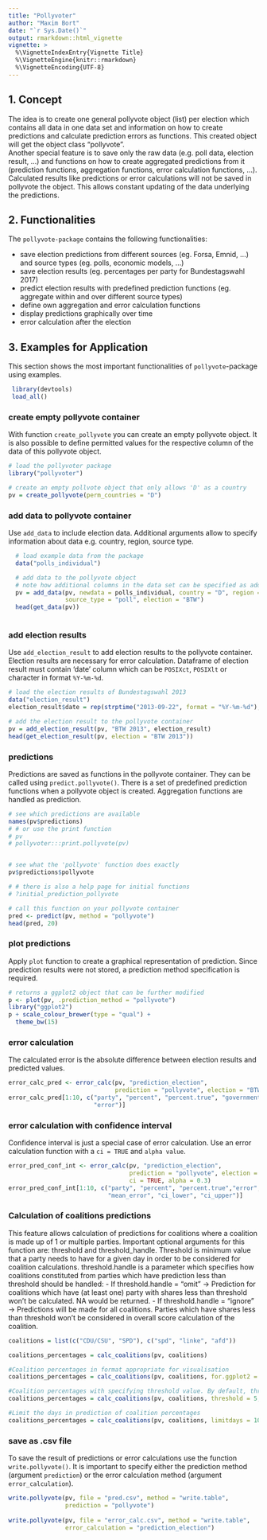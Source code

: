 ```yaml
---
title: "Pollyvoter"
author: "Maxim Bort"
date: "`r Sys.Date()`"
output: rmarkdown::html_vignette
vignette: >
  %\VignetteIndexEntry{Vignette Title}
  %\VignetteEngine{knitr::rmarkdown}
  %\VignetteEncoding{UTF-8}
---
```



## 1. Concept

The idea is to create one general pollyvote object (list) per election which contains all data in one data set and information on how to create predictions and calculate prediction errors as functions. This created object will get the object class "pollyvote".   
Another special feature is to save only the raw data (e.g. poll data, election result, ...) and functions on how to create aggregated predictions from it (prediction functions, aggregation functions, error calculation functions, ...). Calculated results like predictions or error calculations will not be saved in pollyvote the object. This allows constant updating of the data underlying the predictions.


## 2. Functionalities

The `pollyvote-package` contains the following functionalities:

- save election predictions from different sources (eg. Forsa, Emnid, ...) and source types (eg. polls, economic models, ...)   
- save election results (eg. percentages per party for Bundestagswahl 2017)
- predict election results with predefined prediction functions (eg. aggregate within and over different source types)
- define own aggregation and error calculation functions
- display predictions graphically over time     
- error calculation after the election  



## 3. Examples for Application


This section shows the most important functionalities of `pollyvote`-package using examples. 


```r

 library(devtools)
 load_all()

```

### create empty pollyvote container

With function `create_pollyvote` you can create an empty pollyvote object. It is also possible to define permitted values for the respective column of the data of this pollyvote object.

```r
# load the pollyvoter package
library("pollyvoter")

# create an empty pollvote object that only allows 'D' as a country
pv = create_pollyvote(perm_countries = "D")

```


### add data to pollyvote container

Use `add_data` to include election data. Additional arguments allow to specify
information about data e.g. country, region, source type. 

```r
  # load example data from the package
  data("polls_individual")

  # add data to the pollyvote object
  # note how additional columns in the data set can be specified as additional arguments to add_data()
  pv = add_data(pv, newdata = polls_individual, country = "D", region = "national", 
                source_type = "poll", election = "BTW")
  head(get_data(pv))
  
```



### add election results

Use `add_election_result` to add election results to the pollyvote container. Election results are necessary for error calculation. Dataframe of election result must contain 'date' column which can be `POSIXct`, `POSIXlt` or character in format `%Y-%m-%d`.

```r
# load the election results of Bundestagswahl 2013
data("election_result")
election_result$date = rep(strptime("2013-09-22", format = "%Y-%m-%d"), nrow(election_result))

# add the election result to the pollyvote container
pv = add_election_result(pv, "BTW 2013", election_result)
head(get_election_result(pv, election = "BTW 2013"))

```


### predictions
Predictions are saved as functions in the pollyvote container. They can be called using `predict.pollyvote()`. There is a set of predefined prediction functions when a pollyvote object is created. Aggregation functions are handled as prediction.

```r
# see which predictions are available
names(pv$predictions)
# # or use the print function
# pv
# pollyvoter:::print.pollyvote(pv)


# see what the 'pollyvote' function does exactly
pv$predictions$pollyvote

# # there is also a help page for initial functions
# ?initial_prediction_pollyvote

# call this function on your pollyvote container
pred <- predict(pv, method = "pollyvote")
head(pred, 20)

```


### plot predictions

Apply `plot` function to create a graphical representation of prediction. Since prediction results were not stored, a prediction method specification is required. 

```r
# returns a ggplot2 object that can be further modified
p <- plot(pv, .prediction_method = "pollyvote")
library("ggplot2")
p + scale_colour_brewer(type = "qual") +
  theme_bw(15)

```


### error calculation

The calculated error is the absolute difference between election results and predicted values. 

```r

error_calc_pred <- error_calc(pv, "prediction_election", 
                              prediction = "pollyvote", election = "BTW 2013")
error_calc_pred[1:10, c("party", "percent", "percent.true", "government",
                        "error")]

```



### error calculation with confidence interval

Confidence interval is just a special case of error calculation. Use an error calculation function with a `ci = TRUE` and `alpha value`.

```r

error_pred_conf_int <- error_calc(pv, "prediction_election", 
                                  prediction = "pollyvote", election = "BTW 2013",
                                  ci = TRUE, alpha = 0.3)
error_pred_conf_int[1:10, c("party", "percent", "percent.true","error",
                            "mean_error", "ci_lower", "ci_upper")]

```

### Calculation of coalitions predictions

This feature allows calculation of predictions for coalitions where a coalition is made up of 1 or multiple parties.
Important optional arguments for this function are: threshold and threshold_handle. 
Threshold is minimum value that a party needs to have for a given day in order to be considered for coalition calculations.
threshold.handle is a parameter which specifies how coalitions constituted from parties which have prediction less than threshold
should be handled: 
  - If threshold.handle = "omit" -> Prediction for coalitions which have (at least one) party with shares less than threshold won't be calculated. NA would be returned.
  - If threshold.handle = "ignore" -> Predictions will be made for all coalitions. Parties which have shares less than threshold won't be considered in overall score calculation of the coalition. 


```r

coalitions = list(c("CDU/CSU", "SPD"), c("spd", "linke", "afd"))

coalitions_percentages = calc_coalitions(pv, coalitions)

#Coalition percentages in format appropriate for visualisation
coalitions_percentages = calc_coalitions(pv, coalitions, for.ggplot2 = TRUE)

#Coalition percentages with specifying threshold value. By default, threshold_handle = "omit"
coalitions_percentages = calc_coalitions(pv, coalitions, threshold = 5, for.ggplot2 = TRUE)

#Limit the days in prediction of coalition percentages
coalitions_percentages = calc_coalitions(pv, coalitions, limitdays = 10, for.ggplot2 = TRUE)

```
### save as .csv file

To save the result of predictions or error calculations use the function `write.pollyvote()`. It is important to specify either the prediction method (argument `prediction`) or the error calculation method (argument `error_calculation`). 

```r

write.pollyvote(pv, file = "pred.csv", method = "write.table", 
                prediction = "pollyvote")
  
write.pollyvote(pv, file = "error_calc.csv", method = "write.table",
                error_calculation = "prediction_election")

```


